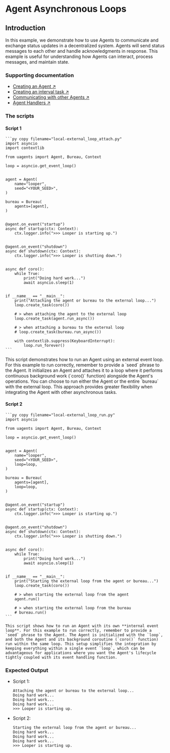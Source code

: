 
# Agent Asynchronous Loops

## Introduction

In this example, we demonstrate how to use Agents to communicate and exchange status updates in a decentralized system. Agents will send status messages to each other and handle acknowledgments in response. This example is useful for understanding how Agents can interact, process messages, and maintain state.

### Supporting documentation

- [Creating an Agent ↗️](/guides/agents/create-a-uagent)
- [Creating an interval task ↗️](/guides/agents/interval-task)
- [Communicating with other Agents ↗️](/guides/agents/communicating-with-other-agents)
- [Agent Handlers ↗️](/guides/agents/intermediate/handlers)

### The scripts

#### Script 1

<CodeGroup hasCopy isLocalHostedFile>

    ```py copy filename="local-external_loop_attach.py"
    import asyncio
    import contextlib

    from uagents import Agent, Bureau, Context

    loop = asyncio.get_event_loop()


    agent = Agent(
        name="looper",
        seed="<YOUR_SEED>",
    )

    bureau = Bureau(
        agents=[agent],
    )


    @agent.on_event("startup")
    async def startup(ctx: Context):
        ctx.logger.info(">>> Looper is starting up.")


    @agent.on_event("shutdown")
    async def shutdown(ctx: Context):
        ctx.logger.info(">>> Looper is shutting down.")


    async def coro():
        while True:
            print("Doing hard work...")
            await asyncio.sleep(1)


    if __name__ == "__main__":
        print("Attaching the agent or bureau to the external loop...")
        loop.create_task(coro())

        # > when attaching the agent to the external loop
        loop.create_task(agent.run_async())

        # > when attaching a bureau to the external loop
        # loop.create_task(bureau.run_async())

        with contextlib.suppress(KeyboardInterrupt):
            loop.run_forever()
    ```
</CodeGroup>
    This script demonstrates how to run an Agent using an external event loop. For this example to run correctly, remember to provide a `seed` phrase to the Agent. It initializes an Agent and attaches it to a loop where it performs continuous background work (`coro()` function) alongside the Agent's operations. You can choose to run either the Agent or the entire `bureau` with the external loop. This approach provides greater flexibility when integrating the Agent with other asynchronous tasks.

#### Script 2

<CodeGroup hasCopy isLocalHostedFile>

    ```py copy filename="local-external_loop_run.py"
    import asyncio

    from uagents import Agent, Bureau, Context

    loop = asyncio.get_event_loop()


    agent = Agent(
        name="looper",
        seed="<YOUR_SEED>",
        loop=loop,
    )

    bureau = Bureau(
        agents=[agent],
        loop=loop,
    )


    @agent.on_event("startup")
    async def startup(ctx: Context):
        ctx.logger.info(">>> Looper is starting up.")


    @agent.on_event("shutdown")
    async def shutdown(ctx: Context):
        ctx.logger.info(">>> Looper is shutting down.")


    async def coro():
        while True:
            print("Doing hard work...")
            await asyncio.sleep(1)


    if __name__ == "__main__":
        print("Starting the external loop from the agent or bureau...")
        loop.create_task(coro())

        # > when starting the external loop from the agent
        agent.run()

        # > when starting the external loop from the bureau
        # bureau.run()
    ```
</CodeGroup>

    This script shows how to run an Agent with its own **internal event loop**. For this example to run correctly, remember to provide a `seed` phrase to the Agent. The Agent is initialized with the `loop`, and both the Agent and its background coroutine (`coro()` function) run within the same loop. This setup simplifies the integration by keeping everything within a single event `loop`, which can be advantageous for applications where you want the Agent's lifecycle tightly coupled with its event handling function.

### Expected Output

- Script 1:

    ```
    Attaching the agent or bureau to the external loop...
    Doing hard work...
    Doing hard work...
    Doing hard work...
    >>> Looper is starting up.
    ```

- Script 2:

    ```
    Starting the external loop from the agent or bureau...
    Doing hard work...
    Doing hard work...
    Doing hard work...
    >>> Looper is starting up.
    ```
